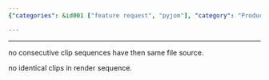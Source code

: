 ```yaml
---
{"categories": &id001 ["feature request", "pyjom"], "category": "Producer flags", "date": "2022-08-11 07:18:15", "description": "The NoRepeat flag in pyjom producer ensures that consecutive clip sequences do not have the same file source and that no identical clips are included in the render sequence, preventing repetition and enhancing video production quality.", "tags": *id001, "title": "NoRepeat flag in pyjom producer"}

---
```


------

no consecutive clip sequences have then same file source.

no identical clips in render sequence.

